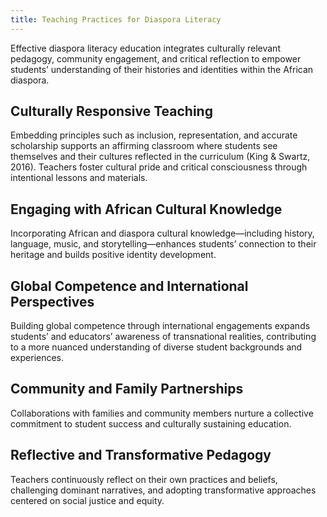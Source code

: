 ```yaml
---
title: Teaching Practices for Diaspora Literacy
---
```


Effective diaspora literacy education integrates culturally relevant pedagogy, community engagement, and critical reflection to empower students’ understanding of their histories and identities within the African diaspora.

## Culturally Responsive Teaching

Embedding principles such as inclusion, representation, and accurate scholarship supports an affirming classroom where students see themselves and their cultures reflected in the curriculum (King & Swartz, 2016). Teachers foster cultural pride and critical consciousness through intentional lessons and materials.

## Engaging with African Cultural Knowledge

Incorporating African and diaspora cultural knowledge—including history, language, music, and storytelling—enhances students’ connection to their heritage and builds positive identity development.

## Global Competence and International Perspectives

Building global competence through international engagements expands students’ and educators’ awareness of transnational realities, contributing to a more nuanced understanding of diverse student backgrounds and experiences.

## Community and Family Partnerships

Collaborations with families and community members nurture a collective commitment to student success and culturally sustaining education.

## Reflective and Transformative Pedagogy

Teachers continuously reflect on their own practices and beliefs, challenging dominant narratives, and adopting transformative approaches centered on social justice and equity.

